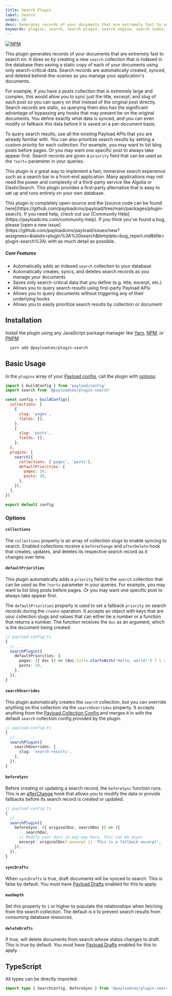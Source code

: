 ```yaml
---
title: Search Plugin
label: Search
order: 20
desc: Generates records of your documents that are extremely fast to search on.
keywords: plugins, search, search plugin, search engine, search index, search results, search bar, search box, search field, search form, search input
---
```


[![NPM](https://img.shields.io/npm/v/@payloadcms/plugin-search)](https://www.npmjs.com/package/@payloadcms/plugin-search)

This plugin generates records of your documents that are extremely fast to search on. It does so by creating a
new `search` collection that is indexed in the database then saving a static copy of each of your documents using only
search-critical data. Search records are automatically created, synced, and deleted behind-the-scenes as you manage your
application's documents.

For example, if you have a posts collection that is extremely large and complex, this would allow you to sync just the
title, excerpt, and slug of each post so you can query on _that_ instead of the original post directly. Search records
are static, so querying them also has the significant advantage of bypassing any hooks that may present be on the
original documents. You define exactly what data is synced, and you can even modify or fallback this data before it is
saved on a per-document basis.

To query search results, use all the existing Payload APIs that you are already familiar with. You can also prioritize
search results by setting a custom priority for each collection. For example, you may want to list blog posts before
pages. Or you may want one specific post to always take appear first. Search records are given a `priority` field that
can be used as the `?sort=` parameter in your queries.

This plugin is a great way to implement a fast, immersive search experience such as a search bar in a front-end
application. Many applications may not need the power and complexity of a third-party service like Algolia or
ElasticSearch. This plugin provides a first-party alternative that is easy to set up and runs entirely on your own
database.

<Banner type="info">
  This plugin is completely open-source and the [source code can be found here](https://github.com/payloadcms/payload/tree/main/packages/plugin-search). If you need help, check out our [Community Help](https://payloadcms.com/community-help). If you think you've found a bug, please [open a new issue](https://github.com/payloadcms/payload/issues/new?assignees=&labels=plugin%3A%20search&template=bug_report.md&title=plugin-search%3A) with as much detail as possible.
</Banner>

##### Core Features

- Automatically adds an indexed `search` collection to your database
- Automatically creates, syncs, and deletes search records as you manage your documents
- Saves only search-critical data that you define (e.g. title, excerpt, etc.)
- Allows you to query search results using first-party Payload APIs
- Allows you to query documents without triggering any of their underlying hooks
- Allows you to easily prioritize search results by collection or document

## Installation

Install the plugin using any JavaScript package manager like [Yarn](https://yarnpkg.com), [NPM](https://npmjs.com),
or [PNPM](https://pnpm.io):

```bash
  yarn add @payloadcms/plugin-search
```

## Basic Usage

In the `plugins` array of your [Payload config](https://payloadcms.com/docs/configuration/overview), call the plugin
with [options](#options):

```js
import { buildConfig } from 'payload/config'
import search from '@payloadcms/plugin-search'

const config = buildConfig({
  collections: [
    {
      slug: 'pages',
      fields: [],
    },
    {
      slug: 'posts',
      fields: [],
    },
  ],
  plugins: [
    search({
      collections: ['pages', 'posts'],
      defaultPriorities: {
        pages: 10,
        posts: 20,
      },
    }),
  ],
})

export default config
```

### Options

#### `collections`

The `collections` property is an array of collection slugs to enable syncing to search. Enabled collections receive
a `beforeChange` and `afterDelete` hook that creates, updates, and deletes its respective search record as it changes
over time.

#### `defaultPriorities`

This plugin automatically adds a `priority` field to the `search` collection that can be used as the `?sort=` parameter
in your queries. For example, you may want to list blog posts before pages. Or you may want one specific post to always
take appear first.

The `defaultPriorities` property is used to set a fallback `priority` on search records during the `create` operation.
It accepts an object with keys that are your collection slugs and values that can either be a number or a function that
returns a number. The function receives the `doc` as an argument, which is the document being created.

```ts
// payload.config.ts
{
  // ...
  searchPlugin({
    defaultPriorities: {
      pages: ({ doc }) => (doc.title.startsWith('Hello, world!') ? 1 : 10),
      posts: 20,
    },
  }),
}
```

#### `searchOverrides`

This plugin automatically creates the `search` collection, but you can override anything on this collection via
the `searchOverrides` property. It accepts anything from
the [Payload Collection Config](https://payloadcms.com/docs/configuration/collections) and merges it in with the
default `search` collection config provided by the plugin.

```ts
// payload.config.ts
{
  // ...
  searchPlugin({
    searchOverrides: {
      slug: 'search-results',
    },
  }),
}
```

#### `beforeSync`

Before creating or updating a search record, the `beforeSync` function runs. This is
an [afterChange](<[afterChange](https://payloadcms.com/docs/hooks/globals#afterchange)>) hook that allows you to modify
the data or provide fallbacks before its search record is created or updated.

```ts
// payload.config.ts
{
  // ...
  searchPlugin({
    beforeSync: ({ originalDoc, searchDoc }) => ({
      ...searchDoc,
      // Modify your docs in any way here, this can be async
      excerpt: originalDoc?.excerpt || 'This is a fallback excerpt',
    }),
  }),
}
```

#### `syncDrafts`

When `syncDrafts` is true, draft documents will be synced to search. This is false by default. You must
have [Payload Drafts](https://payloadcms.com/docs/versions/drafts) enabled for this to apply.

#### `maxDepth`

Set this property to `1` or higher to populate the relationships when fetching from the search collection. The default
is `0` to prevent search results from consuming database resources.

#### `deleteDrafts`

If true, will delete documents from search whose status changes to draft. This is true by default. You must
have [Payload Drafts](https://payloadcms.com/docs/versions/drafts) enabled for this to apply.

## TypeScript

All types can be directly imported:

```ts
import type { SearchConfig, BeforeSync } from '@payloadcms/plugin-search/types'
```
